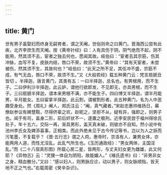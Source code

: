```yaml
---
---
---
```

title: 黄门
---




世有男子虽娶妇而终身无嗣育者，谓之天阉，世俗则命之曰黄门。晋海西公尝有此疾，北齐李庶生而天阉。按《黄帝针经》曰：人有具伤于阴，阴气绝而不起，阴不能用，然其须不去，宦者之独去何也，愿闻其故。岐伯曰：“宦者去其宗筋，伤其冲脉，血写不复，皮肤内结，唇口不荣，故须不生。”黄帝曰：“其有天宦者，未尝被伤，然其须不生，其故何也？”岐伯曰：“此天之所不足，其任冲不盛，宗筋不成，有气无血，唇口不荣，故须不生。”又《大般若经》载五种黄门云：梵言扇搋丑皆切 。半择迦，唐言黄门，其类有五：一曰半择迦，总名也，有男根用，而不生子。二曰伊利沙半择迦，此云妒，谓他行欲即发，不见即无，亦具男根，而不生子。三曰扇搋半择迦，谓本来男根不满，亦不能生子。四曰博叉半择迦，谓半月能男，半月能女。五曰留拿半择迦，此云割，谓被割形者。此五种黄门，名为人中恶趣受身处。然《周礼》阉人，郑氏注云：“阉，真气藏者。”宋赵忠惠帅维扬日，幕僚赵参议有婢慧黠，尽得侪辈之欢，赵昵之，坚拒不从，疑有异，强即之，则男子也。闻于有司，盖身二形，前后奸状不一，遂置之极刑。近李安民尝于福州得徐氏处子，年十五六，交际一再，渐具男形，盖天真未破，则彼亦不自知。然小说中有池州李氏女及婢添喜事，正相类。而此外绝未见于古今传记等书，岂以为人之妖而污笔墨，不复载乎？《晋·五行志》谓之人疴。惠帝时，京洛有人，兼男女体，亦能两用人道，而性尤淫乱。此乱气所生也。《玉历通政经》：“男女两体，主国淫乱。”而《二十八宿真形图》所载心房二星，皆两形，与丈夫妇女更为雌雄，此又何耶？《异物志》云：“灵狸一体自为阴阳，故能媚人。”《褚氏遗书》曰：“非男非女之身，精血散分。”又曰：“感以妇人，则男脉应诊，动以男子，则女脉顺指，皆天地不正之气也。”右载周密《癸辛杂识》。